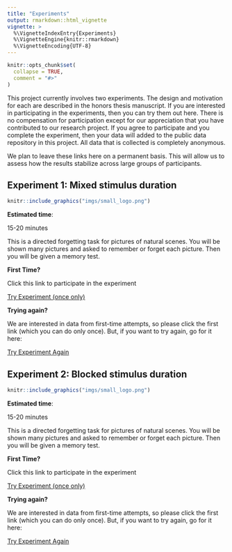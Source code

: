```yaml
---
title: "Experiments"
output: rmarkdown::html_vignette
vignette: >
  %\VignetteIndexEntry{Experiments}
  %\VignetteEngine{knitr::rmarkdown}
  %\VignetteEncoding{UTF-8}
---
```


```r
knitr::opts_chunk$set(
  collapse = TRUE,
  comment = "#>"
)
```

This project currently involves two experiments. The design and motivation for each are described in the honors thesis manuscript. 
If you are interested in participating in the experiments, then you can try them out here. There is no compensation for participation except for our appreciation that you have contributed to our research project. If you agree to participate and you complete the experiment, then your data will added to the public data repository in this project. All data that is collected is completely anonymous. 

We plan to leave these links here on a permanent basis. This will allow us to assess how the results stabilize across large groups of participants. 

## Experiment 1: Mixed stimulus duration

:::::{.card .border .border-2 .border-info}
:::: {.row .g-0}
::: {.col-md-2}
:::: {.card-body}

```r
knitr::include_graphics("imgs/small_logo.png")
```

**Estimated time**:

15-20 minutes

::::
:::

::: {.col-md-10}
:::: {.card-body}

This is a directed forgetting task for pictures of natural scenes. You will be shown many pictures and asked to remember or forget each picture. Then you will be given a memory test.

:::: {.row}
::: {.col-md-6}

**First Time?**

Click this link to participate in the experiment

<a class="btn btn-outline-info" href="https://experiments.crumplab.com/publix/4/start?batchId=27&generalSingle" role="button">Try Experiment (once only)</a>

:::

::: {.col-md-6}

**Trying again?**

We are interested in data from first-time attempts, so please click the first link (which you can do only once). But, if you want to try again, go for it here:

<a class="btn btn-outline-info" href="https://experiments.crumplab.com/publix/4/start?batchId=28&generalMultiple" role="button">Try Experiment Again</a>

:::
::::


::::
:::
::::
:::::

## Experiment 2: Blocked stimulus duration


:::::{.card .border .border-2 .border-info}
:::: {.row .g-0}
::: {.col-md-2}
:::: {.card-body}

```r
knitr::include_graphics("imgs/small_logo.png")
```

**Estimated time**:

15-20 minutes

::::
:::

::: {.col-md-10}
:::: {.card-body}

This is a directed forgetting task for pictures of natural scenes. You will be shown many pictures and asked to remember or forget each picture. Then you will be given a memory test.

:::: {.row}
::: {.col-md-6}

**First Time?**

Click this link to participate in the experiment

<a class="btn btn-outline-info" href="https://experiments.crumplab.com/publix/12/start?batchId=29&generalSingle" role="button">Try Experiment (once only)</a>

:::

::: {.col-md-6}

**Trying again?**

We are interested in data from first-time attempts, so please click the first link (which you can do only once). But, if you want to try again, go for it here:

<a class="btn btn-outline-info" href="https://experiments.crumplab.com/publix/12/start?batchId=30&generalMultiple" role="button">Try Experiment Again</a>

:::
::::


::::
:::
::::
:::::

